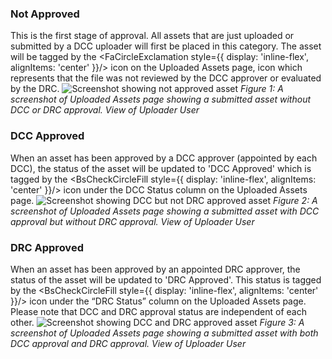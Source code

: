 
### Not Approved

This is the first stage of approval. All assets that are just uploaded or submitted by a DCC uploader will first be placed in this category. The asset will be tagged by the <FaCircleExclamation style={{ display: 'inline-flex', alignItems: 'center' }}/> icon on the Uploaded Assets page, icon which represents that the file was not reviewed by the DCC approver or evaluated by the DRC.
![Screenshot showing not approved asset](/img/submission_system/notdcc_notdrc_approved.png)
*Figure 1: A screenshot of Uploaded Assets page showing a submitted asset without DCC or DRC approval. View of Uploader User*



### DCC Approved

When an asset has been approved by a DCC approver (appointed by each DCC), the status of the asset will be updated to 'DCC Approved' which is tagged by the  <BsCheckCircleFill style={{ display: 'inline-flex', alignItems: 'center' }}/> icon under the DCC Status column on the Uploaded Assets page.
![Screenshot showing DCC but not DRC approved asset](/img/submission_system/dcc_notdrc_approved.png)
*Figure 2: A screenshot of Uploaded Assets page showing a submitted asset with DCC approval but without DRC approval. View of Uploader User*



### DRC Approved

When an asset has been approved by an appointed DRC approver, the status of the asset will be updated to 'DRC Approved'. This status is tagged by the <BsCheckCircleFill style={{ display: 'inline-flex', alignItems: 'center' }}/> icon under the “DRC Status” column on the Uploaded Assets page. Please note that DCC and DRC approval status are independent of each other.
![Screenshot showing DCC and DRC approved asset](/img/submission_system/dcc_drc_approved.png)
*Figure 3: A screenshot of Uploaded Assets page showing a submitted asset with both DCC approval and DRC approval. View of Uploader User*

